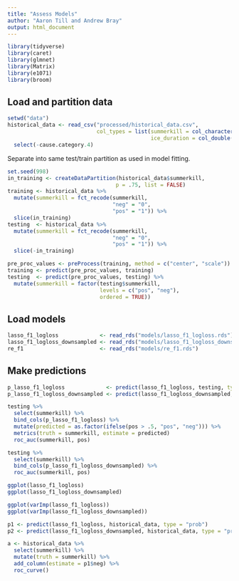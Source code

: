```yaml
---
title: "Assess Models"
author: "Aaron Till and Andrew Bray"
output: html_document
---
```


```r
library(tidyverse)
library(caret)
library(glmnet)
library(Matrix)
library(e1071)
library(broom)
```

## Load and partition data

```r
setwd("data")
historical_data <- read_csv("processed/historical_data.csv",
                            col_types = list(summerkill = col_character(),
                                             ice_duration = col_double())) %>%
  select(-cause.category.4)
```

Separate into same test/train partition as used in model fitting.

```r
set.seed(998)
in_training <- createDataPartition(historical_data$summerkill,
                                  p = .75, list = FALSE)
training <- historical_data %>%
  mutate(summerkill = fct_recode(summerkill,
                                 "neg" = "0",
                                 "pos" = "1")) %>%
  slice(in_training)
testing  <- historical_data %>%
  mutate(summerkill = fct_recode(summerkill,
                                 "neg" = "0",
                                 "pos" = "1")) %>%
  slice(-in_training)

pre_proc_values <- preProcess(training, method = c("center", "scale"))
training <- predict(pre_proc_values, training)
testing  <- predict(pre_proc_values, testing) %>%
  mutate(summerkill = factor(testing$summerkill, 
                             levels = c("pos", "neg"), 
                             ordered = TRUE))
```

## Load models

```r
lasso_f1_logloss             <- read_rds("models/lasso_f1_logloss.rds")
lasso_f1_logloss_downsampled <- read_rds("models/lasso_f1_logloss_downsampled.rds")
re_f1                        <- read_rds("models/re_f1.rds")
```

## Make predictions

```r
p_lasso_f1_logloss             <- predict(lasso_f1_logloss, testing, type = "prob")
p_lasso_f1_logloss_downsampled <- predict(lasso_f1_logloss_downsampled, testing, type = "prob")
```

```r
testing %>%
  select(summerkill) %>%
  bind_cols(p_lasso_f1_logloss) %>%
  mutate(predicted = as.factor(ifelse(pos > .5, "pos", "neg"))) %>%
  metrics(truth = summerkill, estimate = predicted)
  roc_auc(summerkill, pos)

testing %>%
  select(summerkill) %>%
  bind_cols(p_lasso_f1_logloss_downsampled) %>%
  roc_auc(summerkill, pos)


```





```r
ggplot(lasso_f1_logloss)
ggplot(lasso_f1_logloss_downsampled)

ggplot(varImp(lasso_f1_logloss))
ggplot(varImp(lasso_f1_logloss_downsampled))

p1 <- predict(lasso_f1_logloss, historical_data, type = "prob")
p2 <- predict(lasso_f1_logloss_downsampled, historical_data, type = "prob")

a <- historical_data %>%
  select(summerkill) %>%
  mutate(truth = summerkill) %>%
  add_column(estimate = p1$neg) %>%
  roc_curve()
```

